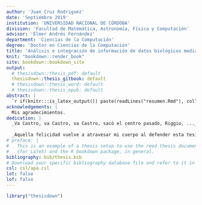 ```yaml
---
author: 'Juan Cruz Rodriguez'
date: 'Septiembre 2019'
institution: 'UNIVERSIDAD NACIONAL DE CÓRDOBA'
division: 'Facultad de Matemática, Astronomía, Física y Computación'
advisor: 'Elmer Andrés Fernández'
department: 'Ciencias de la Computación'
degree: 'Doctor en Ciencias de la Computación'
title: 'Análisis e integración de información de datos biológicos mediante análisis funcional'
knit: "bookdown::render_book"
site: bookdown::bookdown_site
output: 
  # thesisdown::thesis_pdf: default
  thesisdown::thesis_gitbook: default
  # thesisdown::thesis_word: default
  # thesisdown::thesis_epub: default
abstract: |
  `r if(knitr:::is_latex_output()) paste(readLines("resumen.Rmd"), collapse = '\n  ')`
acknowledgements: |
  Mis agradecimientos.
dedication: |
  _Va Castro, va Castro, va Castro, sacó el centro pasado, Riggio, ..._
  
  _Aquella felicidad vuelve a atravesar mi cuerpo al defender esta tesis._
# preface: |
#   This is an example of a thesis setup to use the reed thesis document class
#   (for LaTeX) and the R bookdown package, in general.
bibliography: bib/thesis.bib
# Download your specific bibliography database file and refer to it in the line above.
csl: csl/apa.csl
lot: false
lof: false
---
```


```r
library("thesisdown")
```

